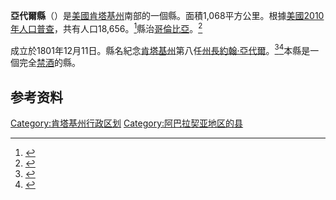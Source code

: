 {{Otheruses|亞代爾縣|subject=美國密蘇里州的一個縣|other=同名的縣}}
{{Infobox U.S. county
| county = 亞代爾縣
| state = 肯塔基州
| en county = Adair County
| en state = Kentucky
| seal =
| founded year = 1801
| founded date =
| seat wl = Columbia
| largest city wl = Columbia
| area_total_sq_mi = 412
| area_land_sq_mi = 405
| area_water_sq_mi = 7.1
| area percentage = 1.7%
| census estimate yr = 2018
| pop = 19215<ref name=PopHousingEst>{{cite web|url=https://www.census.gov/programs-surveys/popest.html|title=Population and Housing Unit Estimates|date=July 26, 2019|access-date=July 26, 2019|publisher=[[U.S._Census_Bureau|U.S. Census Bureau]]|archive-date=2018-07-29|archive-url=https://web.archive.org/web/20180729000341/http://www.census.gov/programs-surveys/popest.html|dead-url=no}}</ref>
| density_sq_mi = 46
| time zone = Central
| footnotes =
| web = www.columbia-adaircounty.com
| named for = [[约翰·亚岱尔|约翰·亚岱尔]]
| ex image      =  Adair_County_Kentucky_courthouse.jpg
| ex image cap  =  {{tsl|en|Adair County Courthouse (Columbia, Kentucky)||Adair County Courthouse}} in Columbia
| district = 1st
}}
'''亞代爾縣'''（{{lang-en|Adair County}}）是[[美國|美國]][[肯塔基州|肯塔基州]]南部的一個縣。面積1,068平方公里。根據[[美國2010年人口普查|美國2010年人口普查]]，共有人口18,656。<ref name="QF">{{cite web|title=State & County QuickFacts |url=http://quickfacts.census.gov/qfd/states/21/21001.html |publisher=United States Census Bureau |access-date=August 11, 2014 |url-status=dead |archive-url=https://web.archive.org/web/20110606150911/http://quickfacts.census.gov/qfd/states/21/21001.html |archive-date=June 6, 2011 }}</ref>縣治[[哥倫比亞_(肯塔基州)|哥倫比亞]]。<ref name="GR6">{{cite web|url=http://www.naco.org/Counties/Pages/FindACounty.aspx |access-date=June 6, 2011 |title=Find a County |publisher=National Association of Counties |url-status=dead |archive-url=https://web.archive.org/web/20110531210815/http://www.naco.org/Counties/Pages/FindACounty.aspx |archive-date=May 31, 2011 }}</ref>

成立於1801年12月11日。縣名紀念[[肯塔基州|肯塔基州]]第八任[[肯塔基州州長|州長]][[約翰·亞代爾|約翰·亞代爾]]。<ref>{{Cite web |url=http://www.kyenc.org/entry/a/ADAIR02.html |title=存档副本 |access-date=2021-08-18 |archive-date=2013-04-15 |archive-url=https://archive.is/20130415072239/http://www.kyenc.org/entry/a/ADAIR02.html |dead-url=yes }}</ref><ref name="cogov">{{cite web |url=http://www.adaircounty.ky.gov/cogov/ |title=Kentucky: Adair County – Overview |access-date=2011-11-10 |publisher=Commonwealth of Kentucky |author=Adair County Government |date=2007-06-06 |archive-date=2016-03-04 |archive-url=https://web.archive.org/web/20160304040459/http://www.adaircounty.ky.gov/cogov/ |dead-url=no }}</ref>本縣是一個完全[[禁酒|禁酒]]的縣。

==参考资料==
{{refs}}
{{commonscat}}
{{coord|display=title}}
{{normdaten}}
{{DEFAULTSORT:Adair}}
[[Category:肯塔基州行政区划|Category:肯塔基州行政区划]]
[[Category:阿巴拉契亚地区的县|Category:阿巴拉契亚地区的县]]
{{Kentucky-stub}}